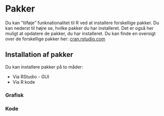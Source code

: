 # Pakker {#pakker}
Du kan ”tilføje” funknationalitet til R ved at installere forskellige pakker. Du kan nederst til højre se, hvilke pakker du har installeret.
Det er også her muligt at opdatere de pakker, du har installeret.
Du kan finde en oversigt over de forskellige pakker her: <a href="https://cran.rstudio.com" target="_blank">cran.rstudio.com</a>

## Installation af pakker
Du kan installere pakker på to måder:

* Via RStudio - GUI
* Via R kode


### Grafisk


### Kode

